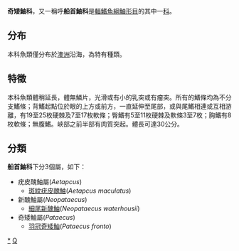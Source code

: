 {{Automatic taxobox
| taxon = Pataecidae
| authority = 
| image = Pataecidae.jpg
| subdivision_ranks = [[屬|屬]]
| subdivision = 見內文
}}

'''奇矮鮋科'''，又一稱呼'''船首鮋科'''是[[輻鰭魚綱|輻鰭魚綱]][[鮋形目|鮋形目]]的其中一[[科|科]]。

==分布==
本科魚類僅分布於[[澳洲|澳洲]]沿海，為特有種類。

==特徵==
本科魚類體稍延長，體無鱗片，光滑或有小的乳突或有瘤突。所有的鰭條均為不分支鰭條；背鰭起點位於眼的上方或前方，一直延伸至尾部，或與尾鰭相連或互相游離，有19至25枚硬棘及7至17枚軟條；臀鰭有5至11枚硬棘及軟條3至7枚；胸鰭有8枚軟條；無腹鰭。峽部之前半部有肉質突起。體長可達30公分。

==分類==
'''船首鮋科'''下分3個屬，如下：
*疣皮醜鮋屬(''Aetapcus'')
**[[斑紋疣皮醜鮋|斑紋疣皮醜鮋]](''Aetapcus maculatus'')
*新醜鮋屬(''Neopataecus'')
**[[細尾新醜鮋|細尾新醜鮋]](''Neopataecus waterhousii'')
*奇矮鮋屬(''Pataecus'')
**[[羽冠奇矮鮋|羽冠奇矮鮋]](''Pataecus fronto'')
{{Taxonbar|from=Q1568980}}

[[Category:奇矮鮋科|*]]
[[Category:鮋形目|Q]]